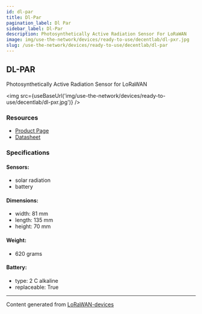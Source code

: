 ```yaml
---
id: dl-par
title: Dl-Par
pagination_label: Dl Par
sidebar_label: Dl-Par
description: Photosynthetically Active Radiation Sensor For LoRaWAN
image: img/use-the-network/devices/ready-to-use/decentlab/dl-pxr.jpg
slug: /use-the-network/devices/ready-to-use/decentlab/dl-par
---
```



## DL-PAR

Photosynthetically Active Radiation Sensor for LoRaWAN

<img src={useBaseUrl('img/use-the-network/devices/ready-to-use/decentlab/dl-pxr.jpg')} />

### Resources

- [Product Page](https://www.decentlab.com/products/photosynthetically-active-radiation-sensor-for-lorawan)
- [Datasheet](https://cdn.decentlab.com/download/datasheets/Decentlab-DL-PAR-datasheet.pdf)

### Specifications

#### Sensors:

- solar radiation
- battery

#### Dimensions:

- width: 81 mm
- length: 135 mm
- height: 70 mm

#### Weight:

- 620 grams

#### Battery:

- type: 2 C alkaline
- replaceable: True

---

Content generated from [LoRaWAN-devices](https://github.com/TheThingsNetwork/lorawan-devices)

